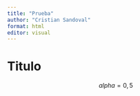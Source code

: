 ```yaml
---
title: "Prueba"
author: "Cristian Sandoval"
format: html
editor: visual
---
```


# Titulo

$$
alpha=0,5
$$
